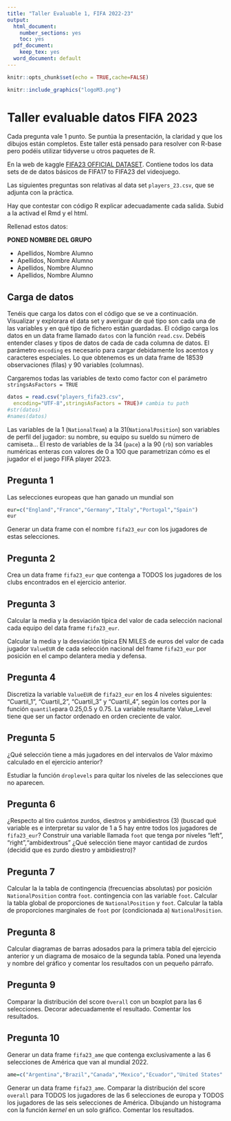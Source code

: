 ```yaml
---
title: "Taller Evaluable 1, FIFA 2022-23"
output:
  html_document: 
    number_sections: yes
    toc: yes
  pdf_document: 
    keep_tex: yes
  word_document: default
---
```



```r
knitr::opts_chunk$set(echo = TRUE,cache=FALSE)
```
```r
knitr::include_graphics("logoM3.png")
```



# Taller evaluable datos FIFA 2023

Cada pregunta vale 1 punto. Se puntúa la presentación, la claridad y que los dibujos están completos. Este taller está pensado para resolver con R-base  pero podéis utilizar tidyverse u otros paquetes de R.

En la web  de kaggle [FIFA23 OFFICIAL DATASET](https://www.kaggle.com/datasets/bryanb/fifa-player-stats-database). Contiene todos los data sets de  de datos básicos  de FIFA17 to FIFA23 del videojuego.

Las siguientes preguntas son relativas al data set `players_23.csv`, que se adjunta con la práctica. 

Hay que contestar con código R explicar  adecuadamente cada salida. Subid a la activad el Rmd y el html. 


Rellenad estos datos:

**PONED NOMBRE DEL GRUPO**

*  Apellidos, Nombre Alumno 
*  Apellidos, Nombre Alumno 
*  Apellidos, Nombre Alumno 
*  Apellidos, Nombre Alumno 


##  Carga de datos

Tenéis que carga los datos con el código que se ve a continuación.  Visualizar y explorara el  data set y  averiguar de qué tipo son cada una de las variables y  en qué tipo de  fichero están guardadas.  El código carga los datos en un data frame llamado `datos`  con la función `read.csv`. Debéis entender clases  y tipos de datos de cada de cada columna de datos.  El parámetro `encoding` es necesario para cargar debidamente los acentos y caracteres especiales.
Lo que obtenemos es un data frame de 18539  observaciones (filas)  y 90  variables (columnas).

Cargaremos todas las  variables de texto como factor con el parámetro `stringsAsFactors = TRUE`

```r
datos = read.csv("players_fifa23.csv",
  encoding="UTF-8",stringsAsFactors = TRUE)# cambia tu path
#str(datos)
#names(datos)
```


Las variables de la 1 (`NationalTeam`) a la 31(`NationalPosition`) son variables de perfil del jugador: su nombre, su  equipo su sueldo su número de camiseta... El resto de variables de la 34 (`pace`) a la 90  (`rb`) son variables numéricas  enteras con valores de 0 a 100 que parametrizan cómo es el jugador el el juego FIFA player 2023.  


##  Pregunta 1

Las selecciones europeas que han ganado un mundial son 

```r
eur=c("England","France","Germany","Italy","Portugal","Spain")
eur
```

Generar un data frame con el nombre `fifa23_eur` con los jugadores de estas selecciones.


## Pregunta 2

Crea un data frame `fifa23_eur` que contenga a TODOS  los jugadores de los clubs encontrados en el ejercicio anterior.


## Pregunta 3

Calcular la media y la desviación típica   del  valor de cada selección nacional cada equipo del data frame `fifa23_eur`. 

Calcular la media y la desviación típica  EN MILES de euros  del valor   de cada jugador `ValueEUR` de cada selección nacional del frame `fifa23_eur` por posición en el campo delantera media y defensa. 





## Pregunta 4

Discretiza la variable `ValueEUR` de  `fifa23_eur` en los 4 niveles siguientes: "Cuartil_1", "Cuartil_2", "Cuartil_3" y "Cuartil_4", según los cortes por  la función `quantile`para 0.25,0.5 y 0.75. La variable resultante Value_Level tiene que ser un factor ordenado en orden creciente de valor. 

## Pregunta 5

¿Qué selección  tiene a más jugadores en  del intervalos de Valor  máximo  calculado en el ejercicio anterior?

Estudiar la función `droplevels` para quitar los niveles de las selecciones que no aparecen.



## Pregunta 6

¿Respecto al tiro cuántos zurdos, diestros  y ambidiestros (3) (buscad qué variable es e interpretar su valor de 1 a 5 hay entre todos los jugadores de `fifa23_eur`? Construir una variable llamada `foot` que tenga por niveles "left",  "right","ambidextrous"   ¿Qué selección tiene mayor cantidad de zurdos (decidid que es zurdo diestro y ambidiestro)?


## Pregunta 7

Calcular la la tabla de contingencia (frecuencias absolutas) por posición  `NationalPosition` contra  `foot`. contingencia con  las variable `foot`. Calcular la tabla global  de proporciones de `NationalPosition` y  `foot`. Calcular la tabla  de proporciones marginales de `foot` por (condicionada a) `NationalPosition`.

## Pregunta 8

Calcular diagramas de barras adosados para la primera tabla del ejercicio anterior y un diagrama de mosaico de la segunda  tabla. Poned una leyenda  y nombre del gráfico  y comentar los resultados con un pequeño párrafo.




## Pregunta 9

Comparar la distribución del  score `Overall`  con un boxplot para las 6 selecciones. Decorar adecuadamente el resultado. Comentar los resultados.



## Pregunta 10

Generar un data frame `fifa23_ame`  que contenga exclusivamente a  las 6  selecciones de América que van al mundial 2022.

```r
ame=c("Argentina","Brazil","Canada","Mexico","Ecuador","United States" )
```

Generar un data frame `fifa23_ame`. Comparar la distribución del  score `overall` para TODOS los jugadores de las 6 selecciones de europa  y  TODOS los jugadores de las seis selecciones de América. Dibujando un histograma con la función *kernel* en un solo gráfico. Comentar los resultados.


